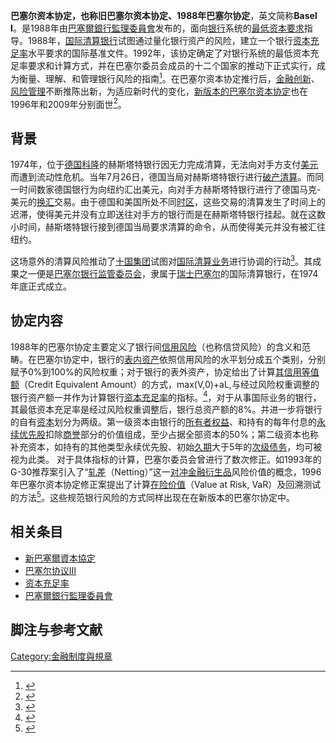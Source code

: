 {{noteTA
|1=zh-cn:久期;zh-tw:存續期間;
}}

'''巴塞尔资本协定，也称旧巴塞尔资本协定、1988年巴塞尔协定'''，英文简称'''Basel I'''。是1988年由[[巴塞爾銀行監理委員會|巴塞爾銀行監理委員會]]发布的，面向[[银行|银行]]系统的[[資本適足要求|最低资本要求]]指导。1988年，[[国际清算银行|国际清算银行]]试图通过量化银行资产的风险，建立一个银行[[資本適足要求|资本充足率]]水平要求的国际基准文件。1992年，该协定确定了对银行系统的最低资本充足率要求和计算方式，并在巴塞尔委员会成员的十二个国家的推动下正式实行，成为衡量、理解、和管理银行风险的指南<ref>{{cite book|author=John C. Hull, 2009|title=''Risk Management and Financial Institutions Second Edition''|publisher=Prentice Hall Publisher.}}</ref>。在巴塞尔资本协定推行后，[[金融创新|金融创新]]、[[风险管理|风险管理]]不断推陈出新，为适应新时代的变化，[[新巴塞爾資本協定|新版本的巴塞尔资本协定]]也在1996年和2009年分别面世<ref>{{cite web|title=International regulatory framework for banks (Basel III)|url=http://www.bis.org/bcbs/basel3.htm|publisher=Bank of International Settlement|accessdate=2011-12-30|archive-date=2021-03-13|archive-url=https://web.archive.org/web/20210313084623/https://www.bis.org/bcbs/basel3.htm|dead-url=no}}</ref>。

==背景==
1974年，位于[[德国|德国]][[科隆|科隆]]的赫斯塔特银行因无力完成清算，无法向对手方支付[[美元|美元]]而遭到流动性危机。当年7月26日，德国当局对赫斯塔特银行进行[[破产清算|破产清算]]。而同一时间数家德国银行为向纽约汇出美元，向对手方赫斯塔特银行进行了德国马克-美元的[[换汇|换汇]]交易。由于德国和美国所处不同[[时区|时区]]，这些交易的清算发生了时间上的迟滞，使得美元并没有立即送往对手方的银行而是在赫斯塔特银行挂起。就在这数小时间，赫斯塔特银行接到德国当局要求清算的命令，从而使得美元并没有被汇往纽约。

这场意外的清算风险推动了[[十国集团|十国集团]]试图对[[国际清算业务|国际清算业务]]进行协调的行动<ref>{{cite web|title=History of the Basel Committee and its Membership|url=http://www.bis.org/bcbs/history.htm|publisher=Bank of International Settlement|accessdate=2011-12-30|archive-date=2014-11-29|archive-url=https://web.archive.org/web/20141129020315/http://www.bis.org/bcbs/history.htm|dead-url=no}}</ref>。其成果之一便是[[巴塞尔银行监管委员会|巴塞尔银行监管委员会]]，隶属于[[瑞士|瑞士]][[巴塞尔|巴塞尔]]的国际清算银行，在1974年底正式成立。

==协定内容==
1988年的巴塞尔协定主要定义了银行间[[信用风险|信用风险]]（也称信贷风险）的含义和范畴。在巴塞尔协定中，银行的[[表内资产|表内资产]]依照信用风险的水平划分成五个类别，分别赋予0%到100%的风险权重；对于银行的表外资产，协定给出了计算[[其信用等值额|其信用等值额]]（Credit Equivalent Amount）的方式，max(V,0)+aL,与经过风险权重调整的银行资产额一并作为计算银行[[资本充足率|资本充足率]]的指标。<ref>{{cite book|author=Basel Committee on Banking Supervision, 1999|title=''Capital requirements and bank behaviour: the impact of the Basel Accord''|publisher=Bank for International Settlements.}}</ref>，对于从事国际业务的银行，其最低资本充足率是经过风险权重调整后，银行总资产额的8%。并进一步将银行的自有[[资本|资本]]划分为两级。第一级资本由银行的[[所有者权益|所有者权益]]、和持有的每年付息的[[永续优先股|永续优先股]]扣除[[商誉|商誉]]部分的价值组成，至少占据全部资本的50%；第二级资本也称补充资本，如持有的其他类型永续优先股、初始[[久期|久期]]大于5年的[[次级债务|次级债务]]，均可被视为此类。
对于具体指标的计算，巴塞尔委员会曾进行了数次修正。如1993年的G-30推荐案引入了“[[轧差|轧差]]（Netting）”这一[[对冲|对冲]][[金融衍生品|金融衍生品]]风险价值的概念，1996年巴塞尔资本协定修正案提出了计算[[在险价值|在险价值]]（Value at Risk, VaR）及回溯测试的方法<ref>{{cite journal | title=新巴塞尔协议市场风险管理的回溯测试综述 | author=钟伟，沈闻一，李宜洋| journal=南方金融 | year=2006 | issue=12 | pages=9-12，23}}</ref>。这些规范银行风险的方式同样出现在在新版本的巴塞尔协定中。

==相关条目==
*[[新巴塞爾資本協定|新巴塞爾資本協定]]
*[[巴塞尔协议III|巴塞尔协议III]]
*[[資本適足要求|资本充足率]]
*[[巴塞爾銀行監理委員會|巴塞爾銀行監理委員會]]

==脚注与参考文献==
{{Reflist}}

[[Category:金融制度與規章|Category:金融制度與規章]]